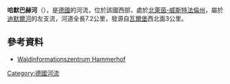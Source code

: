 {{Onesource|time=2020-07-26T02:44:15+00:00}}
{{Coord|51|31|7.6|N|9|1|9.2|E|display=title}}

'''哈默巴赫河'''（{{lang-de|Hammerbach}}），是[[德國|德國]]的河流，位於該國西部，處於[[北萊茵-威斯特法倫州|北萊茵-威斯特法倫州]]，屬於[[迪默爾河|迪默爾河]]的左支流，河道全長7.2公里，發源自[[瓦爾堡|瓦爾堡]]西北面3公里。

==參考資料==
* [http://www.naturpark-teutoburgerwald.de/waypoint+M5fdfb4fdfc5.html?&wid=1083 Waldinformationszentrum Hammerhof]{{Dead link}}

{{Germany-geo-stub}}
[[Category:德國河流|Category:德國河流]]